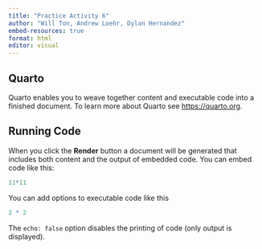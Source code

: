 ```yaml
---
title: "Practice Activity 6"
author: "Will Ton, Andrew Loehr, Dylan Hernandez"
embed-resources: true
format: html
editor: visual
---
```


## Quarto

Quarto enables you to weave together content and executable code into a finished document. To learn more about Quarto see <https://quarto.org>.

## Running Code

When you click the **Render** button a document will be generated that includes both content and the output of embedded code. You can embed code like this:

```r
11*11
```

You can add options to executable code like this

```r
2 * 2
```

The `echo: false` option disables the printing of code (only output is displayed).
